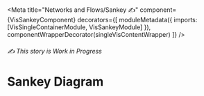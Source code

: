 


<Meta
  title="Networks and Flows/Sankey ✍️"
  component={VisSankeyComponent}
  decorators={[
    moduleMetadata({ imports: [VisSingleContainerModule, VisSankeyModule] }),
    componentWrapperDecorator(singleVisContentWrapper)
  ]}
/>

<style>{``}</style>

###### ✍️ This story is Work in Progress

# Sankey Diagram
<ArgsTable of={VisSankeyComponent} />
